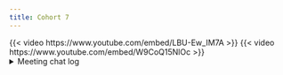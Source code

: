 ```yaml
---
title: Cohort 7
---
```

{{< video https://www.youtube.com/embed/LBU-Ew_IM7A >}}
{{< video https://www.youtube.com/embed/W9CoQ15NlOc >}}
<details>
<summary>Meeting chat log</summary>
```
00:40:18	Ryan Honomichl:	What type of vector does each of the following calls to ifelse() return?
* "ifelse returns a value with the same shape as test which is filled with elements selected from either yes or no depending on whether the element of test is TRUE or FALSE."
00:42:11	Ryan Honomichl:	"I recommend assigning the results of an if statement only when the entire expression fits on one line; otherwise it tends to be hard to read"
00:42:46	Ryan Honomichl:	* When you use the single argument form without an `else` statement, `if` invisibly returns NULL if the condition is FALSE. 
-   Since functions like c() and paste() drop NULL inputs, this allows for a compact expression of certain idioms
00:54:15	collinberke:	https://docs.google.com/spreadsheets/d/1ScrbEw_-vB9DruaJhjtVY8HLQmuNPqyWeOOjmG6OY1M/edit?usp=sharing
00:58:46	collinberke:	https://www.youtube.com/@safe4democracy/videos
```
</details>
